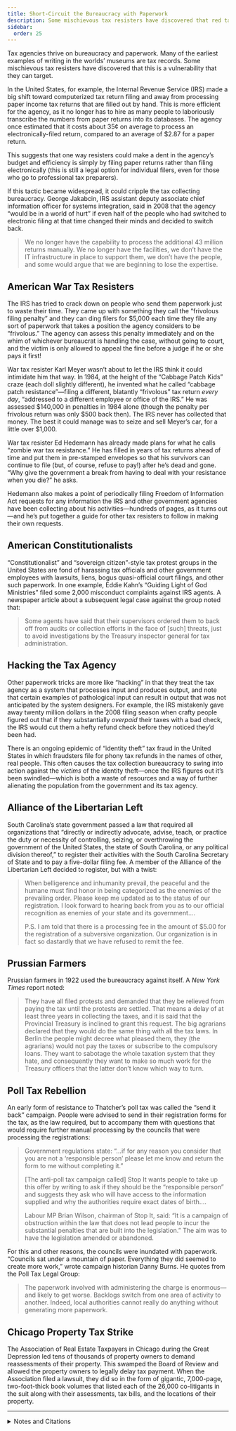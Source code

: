 ```yaml
---
title: Short-Circuit the Bureaucracy with Paperwork
description: Some mischievous tax resisters have discovered that red tape is a vulnerability that they can target.
sidebar:
  order: 25
---
```


Tax agencies thrive on bureaucracy and paperwork.
Many of the earliest examples of writing in the worlds’ museums are tax records.
Some mischievous tax resisters have discovered that this is a vulnerability that they can target.

In the United States, for example, the Internal Revenue Service (IRS) made a big shift toward computerized tax return filing and away from processing paper income tax returns that are filled out by hand.
This is more efficient for the agency, as it no longer has to hire as many people to laboriously transcribe the numbers from paper returns into its databases.
The agency once estimated that it costs about 35¢ on average to process an electronically-filed return, compared to an average of $2.87 for a paper return.

This suggests that one way resisters could make a dent in the agency’s budget and efficiency is simply by filing paper returns rather than filing electronically (this is still a legal option for individual filers, even for those who go to professional tax preparers).

If this tactic became widespread, it could cripple the tax collecting bureaucracy.
George Jakabcin, IRS assistant deputy associate chief information officer for systems integration, said in 2008 that the agency “would be in a world of hurt” if even half of the people who had switched to electronic filing at that time changed their minds and decided to switch back.

> We no longer have the capability to process the additional 43 million returns manually.
> We no longer have the facilities, we don’t have the IT infrastructure in place to support them, we don’t have the people, and some would argue that we are beginning to lose the expertise.

## <Badge text="Example" size="medium" /> American War Tax Resisters

The IRS has tried to crack down on people who send them paperwork just to waste their time.
They came up with something they call the “frivolous filing penalty” and they can ding filers for $5,000 each time they file any sort of paperwork that takes a position the agency considers to be “frivolous.”
The agency can assess this penalty immediately and on the whim of whichever bureaucrat is handling the case, without going to court, and the victim is only allowed to appeal the fine before a judge if he or she pays it first!

War tax resister Karl Meyer wasn’t about to let the IRS think it could intimidate him that way.
In 1984, at the height of the “Cabbage Patch Kids” craze (each doll slightly different), he invented what he called “cabbage patch resistance”—filing a different, blatantly “frivolous” tax return <em>every day</em>, “addressed to a different employee or office of the IRS.”
He was assessed $140,000 in penalties in 1984 alone (though the penalty per frivolous return was only $500 back then).
The IRS never has collected that money.
The best it could manage was to seize and sell Meyer’s car, for a little over $1,000.

War tax resister Ed Hedemann has already made plans for what he calls “zombie war tax resistance.”
He has filled in years of tax returns ahead of time and put them in pre-stamped envelopes so that his survivors can continue to file (but, of course, refuse to pay!) after he’s dead and gone.
“Why give the government a break from having to deal with your resistance when you die?” he asks.

Hedemann also makes a point of periodically filing Freedom of Information Act requests for any information the IRS and other government agencies have been collecting about his activities—hundreds of pages, as it turns out—and he’s put together a guide for other tax resisters to follow in making their own requests.

## <Badge text="Example" size="medium" /> American Constitutionalists

“Constitutionalist” and “sovereign citizen”-style tax protest groups in the United States are fond of harassing tax officials and other government employees with lawsuits, liens, bogus quasi-official court filings, and other such paperwork.
In one example, Eddie Kahn’s “Guiding Light of God Ministries” filed some 2,000 misconduct complaints against IRS agents.
A newspaper article about a subsequent legal case against the group noted that:

> Some agents have said that their supervisors ordered them to back off from audits or collection efforts in the face of [such] threats, just to avoid investigations by the Treasury inspector general for tax administration.

## <Badge text="Example" size="medium" /> Hacking the Tax Agency

Other paperwork tricks are more like “hacking” in that they treat the tax agency as a system that processes input and produces output, and note that certain examples of pathological input can result in output that was not anticipated by the system designers.
For example, the IRS mistakenly gave away twenty million dollars in the 2008 filing season when crafty people figured out that if they substantially <em>overpaid</em> their taxes with a bad check, the IRS would cut them a hefty refund check before they noticed they’d been had.

There is an ongoing epidemic of “identity theft” tax fraud in the United States in which fraudsters file for phony tax refunds in the names of other, real people.
This often causes the tax collection bureaucracy to swing into action against the <em>victims</em> of the identity theft—once the IRS figures out it’s been swindled—which is both a waste of resources and a way of further alienating the population from the government and its tax agency.

## <Badge text="Example" size="medium" /> Alliance of the Libertarian Left

South Carolina’s state government passed a law that required all organizations that “directly or indirectly advocate, advise, teach, or practice the duty or necessity of controlling, seizing, or overthrowing the government of the United States, the state of South Carolina, or any political division thereof,” to register their activities with the South Carolina Secretary of State and to pay a five-dollar filing fee.
A member of the Alliance of the Libertarian Left decided to register, but with a twist:

> When belligerence and inhumanity prevail, the peaceful and the humane must find honor in being categorized as the enemies of the prevailing order.
> Please keep me updated as to the status of our registration.
> I look forward to hearing back from you as to our official recognition as enemies of your state and its government.…
>
> P.S. I am told that there is a processing fee in the amount of $5.00 for the registration of a subversive organization.
> Our organization is in fact so dastardly that we have refused to remit the fee.

## <Badge text="Example" size="medium" /> Prussian Farmers

Prussian farmers in 1922 used the bureaucracy against itself.
A <i>New York Times</i> report noted:

> They have all filed protests and demanded that they be relieved from paying the tax until the protests are settled.
> That means a delay of at least three years in collecting the taxes, and it is said that the Provincial Treasury is inclined to grant this request.
> The big agrarians declared that they would do the same thing with all the tax laws.
> In Berlin the people might decree what pleased them, they (the agrarians) would not pay the taxes or subscribe to the compulsory loans.
> They want to sabotage the whole taxation system that they hate, and consequently they want to make so much work for the Treasury officers that the latter don’t know which way to turn.

## <Badge text="Example" size="medium" /> Poll Tax Rebellion

An early form of resistance to Thatcher’s poll tax was called the “send it back” campaign.
People were advised to send in their registration forms for the tax, as the law required, but to accompany them with questions that would require further manual processing by the councils that were processing the registrations:

> Government regulations state: “…if for any reason you consider that you are not a ‘responsible person’ please let me know and return the form to me without completing it.”
>
> [The anti-poll tax campaign called] Stop It wants people to take up this offer by writing to ask if they should be the “responsible person” and suggests they ask who will have access to the information supplied and why the authorities require exact dates of birth.…
>
> Labour MP Brian Wilson, chairman of Stop It, said: “It is a campaign of obstruction within the law that does not lead people to incur the substantial penalties that are built into the legislation.”
> The aim was to have the legislation amended or abandoned.

For this and other reasons, the councils were inundated with paperwork.
“Councils sat under a mountain of paper.
Everything they did seemed to create more work,” wrote campaign historian Danny Burns.
He quotes from the Poll Tax Legal Group:

> The paperwork involved with administering the charge is enormous—and likely to get worse.
> Backlogs switch from one area of activity to another.
> Indeed, local authorities cannot really do anything without generating more paperwork.

## <Badge text="Example" size="medium" /> Chicago Property Tax Strike

The Association of Real Estate Taxpayers in Chicago during the Great Depression led tens of thousands of property owners to demand reassessments of their property.
This swamped the Board of Review and allowed the property owners to legally delay tax payment.
When the Association filed a lawsuit, they did so in the form of gigantic, 7,000-page, two-foot-thick book volumes that listed each of the 26,000 co-litigants in the suit along with their assessments, tax bills, and the locations of their property.

<hr />

<details>
<summary>Notes and Citations</summary>

* “Repeated Efforts to Modernize Paper Tax Return Processing Have Been Unsuccessful; However, Actions Can Be Taken to Increase Electronic Filing and Reduce Processing Costs” Treasury Inspector General for Tax Administration report #2009‒40‒130, 10 September 2009, p. 2
* Kristan, Joe “IRS Innovations in Data Security” <i>Tax Update Blog</i> 30 May 2008 (quoting from the <i>TaxAnalysts</i> blog)
* “Tax resister mails a protest return every day” <i>Chicago Sun Times</i> 15 April 1984
* “IRS Hits Jackpot” <i>In These Times</i> 27 March 1985
* Brockmann, Stephen “‘Cabbage Patch Resistance’ marks a true war-tax hero” <i>The Milwaukee Journal</i> 12 April 1985
* Meyer, Karl “Files Daily Tax Returns” (letter) <i>Friends Journal</i> 15 May 1984, p. 21
* Hedemann, Ed “Zombie War Tax Resistance” <i>More Than a Paycheck</i> December 2011, p. 4
* Hedemann, Ed “The IRS Files” <i>More Than a Paycheck</i> December 2010, p. 1
* Johnston, David Cay “Court Is Asked to Block False Complaints Against I.R.S.” <i>New York Times</i> 9 December 2003
* “Inadequate Controls Over Dishonored Checks Put Millions of Dollars at Risk for Erroneous Refund Issuance” Treasury Inspector General for Tax Administration report #2009‒40‒143, 23 September 2009, p. 4
* “IRS Oversight Board Annual Report to Congress: 2011” (see for instance Table 4 on p. 27)
* Gehrke-White, Donna “ID theft victims in line for hours to get IRS help” <i>SunSentinel</i> 15 August 2012
* Johnson, Charles “Civic duties” <i>Rad Geek People’s Daily</i> 9 February 2010
* “Prussian Farmers Fight Income Tax” <i>New York Times</i> 9 April 1922
* Cramb, Auslan “Labour reveals return to sender poll tax protest” <i>Glasgow Herald</i> 11 March 1988, p. 7
* Burns, Danny <i>Poll Tax Rebellion</i> AK Press (1992), p. 129, quoting from “Poll Tax Legal Group, Law Review No. 4, March 1991”
* Beito, David T. <i>Taxpayers In Revolt: Tax Resistance During the Great Depression</i> (1989) pp. 59, 81

</details>
